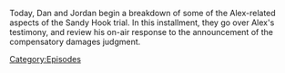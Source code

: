 {{Episode
    | title           = Trial Recap, Part 1
    | caption         = [https://knowledgefight.libsyn.com/714-trial-recap-part-1 Listen to this episode on Libsyn]
    | episodeNumber   = 714
    | length          = 02:49:09
    | airDate         = August 11, 2022
    | previousEpisode = [[713: Chatting With Becca Lewis]]
    | nextEpisode     = [[715: Trial Recap, Part 2]]
}}

{{Stub}}

Today, Dan and Jordan begin a breakdown of some of the Alex-related aspects of the Sandy Hook trial.  In this installment, they go over Alex's testimony, and review his on-air response to the announcement of the compensatory damages judgment.

[[Category:Episodes]]
